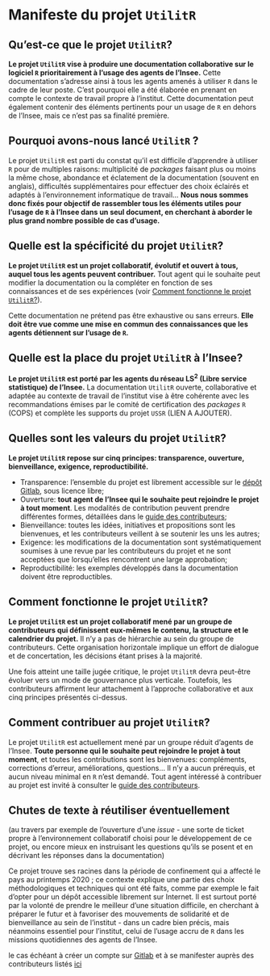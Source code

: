 # Manifeste du projet `UtilitR`

## Qu'est-ce que le projet `UtilitR`?

**Le projet `UtilitR` vise à produire une documentation collaborative sur le logiciel `R` prioritairement à l'usage des agents de l'Insee.** Cette documentation s'adresse ainsi à tous les agents amenés à utiliser `R` dans le cadre de leur poste. C'est pourquoi elle a été élaborée en prenant en compte le contexte de travail propre à l'institut. Cette documentation peut également contenir des éléments pertinents pour un usage de `R` en dehors de l'Insee, mais ce n'est pas sa finalité première.

## Pourquoi avons-nous lancé `UtilitR` ?

Le projet `UtilitR` est parti du constat qu'il est difficile d'apprendre à utiliser `R` pour de multiples raisons: multiplicité de _packages_ faisant plus ou moins la même chose, abondance et éclatement de la documentation (souvent en anglais), difficultés supplémentaires pour effectuer des choix éclairés et adaptés à l'environnement informatique de travail... **Nous nous sommes donc fixés pour objectif de rassembler tous les éléments utiles pour l'usage de `R` à l'Insee dans un seul document, en cherchant à aborder le plus grand nombre possible de cas d'usage.** 

## Quelle est la spécificité du projet `UtilitR`?

**Le projet `UtilitR` est un projet collaboratif, évolutif et ouvert à tous, auquel tous les agents peuvent contribuer.** Tout agent qui le souhaite peut modifier la documentation ou la compléter en fonction de ses connaissances et de ses expériences (voir [Comment fonctionne le projet `UtilitR`?]).

Cette documentation ne prétend pas être exhaustive ou sans erreurs. **Elle doit être vue comme une mise en commun des connaissances que les agents détiennent sur l'usage de `R`.**

## Quelle est la place du projet `UtilitR` à l'Insee?

**Le projet `UtilitR` est porté par les agents du réseau LS<sup>2</sup> (Libre service statistique) de l'Insee.** La documentation `UtilitR` ouverte, collaborative et adaptée au contexte de travail de l'institut vise à être cohérente avec les recommandations émises par le comité de certification des _packages_ `R` (COPS) et complète les supports du projet `USSR` (LIEN A AJOUTER).

## Quelles sont les valeurs du projet `UtilitR`?

**Le projet `UtilitR` repose sur cinq principes: transparence, ouverture, bienveillance, exigence, reproductibilité.**

- Transparence: l'ensemble du projet est librement accessible sur le [dépôt Gitlab](https://gitlab.com/linogaliana/documentationR), sous licence libre;
- Ouverture: **tout agent de l'Insee qui le souhaite peut rejoindre le projet à tout moment**. Les modalités de contribution peuvent prendre différentes formes, détaillées dans le [guide des contributeurs](CONTRIBUTING.md);
- Bienveillance: toutes les idées, initiatives et propositions sont les bienvenues, et les contributeurs veillent à se soutenir les uns les autres;
- Exigence: les modifications de la documentation sont systématiquement soumises à une revue par les contributeurs du projet et ne sont acceptées que lorsqu'elles rencontrent une large approbation;
- Reproductibilité: les exemples développés dans la documentation doivent être reproductibles. 

## Comment fonctionne le projet `UtilitR`?

**Le projet `UtilitR` est un projet collaboratif mené par un groupe de contributeurs qui définissent eux-mêmes le contenu, la structure et le calendrier du projet.** Il n'y a pas de hiérarchie au sein du groupe de contributeurs. Cette organisation horizontale implique un effort de dialogue et de concertation, les décisions étant prises à la majorité.

Une fois atteint une taille jugée critique, le projet `UtilitR` devra peut-être évoluer vers un mode de gouvernance plus verticale. Toutefois, les contributeurs affirment leur attachement à l'approche collaborative et aux cinq principes présentés ci-dessus.

## Comment contribuer au projet `UtilitR`?

Le projet `UtilitR` est actuellement mené par un groupe réduit d'agents de l'Insee. **Toute personne qui le souhaite peut rejoindre le projet à tout moment**, et toutes les contributions sont les bienvenues: compléments, corrections d'erreur, améliorations, questions... Il n'y a aucun prérequis, et aucun niveau minimal en `R` n'est demandé. Tout agent intéressé à contribuer au projet est invité à consulter le [guide des contributeurs](CONTRIBUTING.md). 

## Chutes de texte à réutiliser éventuellement

(au travers par exemple de l'ouverture d'une _issue_ - une sorte de ticket propre à l'environnement collaboratif choisi pour le développement de ce projet, ou encore mieux en instruisant les questions qu'ils se posent et en décrivant les réponses dans la documentation)

Ce projet trouve ses racines dans la période de confinement qui a affecté le pays au printemps 2020 ; ce contexte explique une partie des choix méthodologiques et techniques qui ont été faits, comme par exemple le fait d'opter pour un dépôt accessible librement sur Internet. Il est surtout porté par la volonté de prendre le meilleur d'une situation difficile, en cherchant à préparer le futur et à favoriser des mouvements de solidarité et de bienveillance au sein de l'institut - dans un cadre bien précis, mais néanmoins essentiel pour l'institut, celui de l'usage accru de `R` dans les missions quotidiennes des agents de l'Insee.

le cas échéant à créer un compte sur [Gitlab](https://gitlab.com) et à se manifester auprès des contributeurs listés [ici](https://gitlab.com/linogaliana/documentationR/-/project_members)